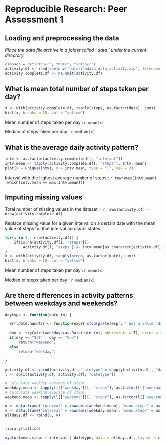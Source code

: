 # Reproducible Research: Peer Assessment 1




## Loading and preprocessing the data
*Place the data file archive in a folder called ' data ' under the current directory*
```r
classes = c("integer", "Date", "integer")
activity.df <- read.csv(unz("data/repdata_data_activity.zip", filename = "activity.csv"), colClasses = classes)
activity.complete.df <- na.omit(activity.df)
```





## What is mean total number of steps taken per day?

```r
x <- with(activity.complete.df, tapply(steps, as.factor(date), sum))
hist(x, breaks = 10, col = "yellow")
```
Mean number of steps taken per day : `r mean(x)`  
   
Median of steps taken per day : `r median(x)`




## What is the average daily activity pattern?

```r
intv <- as.factor(activity.complete.df[, "interval"])
intv.mean <- tapply(activity.complete.df[, "steps"], intv, mean)
plot(x = unique(intv), y = intv.mean, type = "l", cex = 2)
```

Interval with the highest average number of steps : `r rownames(intv.mean)[which(intv.mean == max(intv.mean))]`

## Imputing missing values
Total number of missing values in the dataset = `r nrow(activity.df) - nrow(activity.complete.df)`

Replace missing value for a given interval on a certain date with the mean value of steps for that interval across all states
```r
for(i in 1 : nrow(activity.df)) {
    if(is.na(activity.df[i, "steps"]))  
        activity.df[i, "steps"] <- intv.mean[as.character(activity.df[i, "interval"])]
}
x <- with(activity.df, tapply(steps, as.factor(date), sum))
hist(x, breaks = 10, col = "yellow")
```
Mean number of steps taken per day : `r mean(x)`  
   
Median of steps taken per day : `r median(x)`



## Are there differences in activity patterns between weekdays and weekends?
```r

daytype <- function(date.in) {
  
  err.date.handler <- function(expr) stop(paste(expr, " not a valid 'date' "), call. = F)
    
  day <- tryCatch(weekdays(as.Date(date.in), abbreviate = T), error = function(e) err.date.handler(date.in))
  if(day == "Sat" | day == "Sun")
      return("weekend")
  else
      return("weekday")
    
}

activity.df <- cbind(activity.df, "datetype" = sapply(activity.df[, "date"], daytype))
l <- split(activity.df, activity.df[, "datetype"])

# Calculate weekday average of steps
weekday.mean <- tapply(l[["weekday"]][, "steps"], as.factor(l[["weekday"]][, "interval"]), mean)
# Calculate weekend average of steps
weekend.mean <- tapply(l[["weekend"]][, "steps"], as.factor(l[["weekend"]][, "interval"]), mean)  

u <- data.frame("interval" = rownames(weekend.mean), "mean.steps" = as.vector(weekend.mean), "datetype" = "weekend")
v <- data.frame("interval" = rownames(weekday.mean), "mean.steps" = as.vector(weekday.mean), "datetype" = "weekday")
alldays.df <- rbind(u, v)


library(lattice)

xyplot(mean.steps ~ interval | datetype, data = alldays.df, layout = c(1, 2), type = "l", xlab = "Interval", ylab = "Steps")
```
